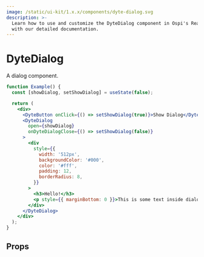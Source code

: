 ```yaml
---
image: /static/ui-kit/1.x.x/components/dyte-dialog.svg
description: >-
  Learn how to use and customize the DyteDialog component in Ospi's React UI Kit
  with our detailed documentation.
---
```


# DyteDialog

A dialog component.

```jsx live
function Example() {
  const [showDialog, setShowDialog] = useState(false);

  return (
    <div>
      <DyteButton onClick={() => setShowDialog(true)}>Show Dialog</DyteButton>
      <DyteDialog
        open={showDialog}
        onDyteDialogClose={() => setShowDialog(false)}
      >
        <div
          style={{
            width: '512px',
            backgroundColor: '#000',
            color: '#fff',
            padding: 12,
            borderRadius: 8,
          }}
        >
          <h3>Hello!</h3>
          <p style={{ marginBottom: 0 }}>This is some text inside dialog!</p>
        </div>
      </DyteDialog>
    </div>
  );
}
```

## Props

<PropsTable of="dyte-dialog" />

<head>
  <title>React UI Kit DyteDialog</title>
</head>
